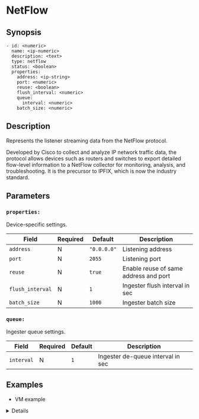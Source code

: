 
# NetFlow

## Synopsis

```ssml {5}
- id: <numeric>
  name: <ip-numeric>
  description: <text>
  type: netflow
  status: <boolean>
  properties:
    address: <ip-string>
    port: <numeric>
    reuse: <boolean>
    flush_interval: <numeric>
    queue:
      interval: <numeric>
    batch_size: <numeric>
```

## Description

Represents the listener streaming data from the NetFlow protocol.

Developed by Cisco to collect and analyze IP network traffic data, the protocol allows devices such as routers and switches to export detailed flow-level information to a NetFlow collector for monitoring, analysis, and troubleshooting. It is the precursor to IPFIX, which is now the industry standard.

## Parameters

<BasicConfig />

### `properties:`

Device-specific settings.

|Field|Required|Default|Description|
|---|---|---|---|
|`address`|N|`"0.0.0.0"`|Listening address|
|`port`|N|`2055`|Listening port|
|`reuse`|N|`true`|Enable reuse of same address and port|
|`flush_interval`|N|`1`|Ingester flush interval in sec|
|`batch_size`|N|`1000`|Ingester batch size|

### `queue:`

Ingester queue settings.

|Field|Required|Default|Description|
|---|---|---|---|
|`interval`|N|`1`|Ingester de-queue interval in sec|

## Examples

* VM example

<Details summary="Click to see">
```yaml
devices:
  - id: 325567457
    name: 127.0.0.1
    description: netflow
    type: netflow
    status: false
    properties:
      address: "0.0.0.0"
      port: 2055
      reuse: false
      flush_interval: 1
      queue:
        interval: 1
      batch_size: 1000
```
</Details>
